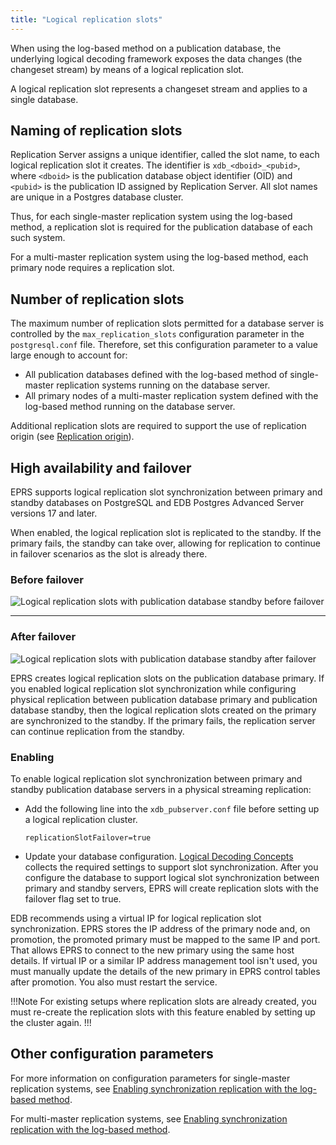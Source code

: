 ```yaml
---
title: "Logical replication slots"
---
```


When using the log-based method on a publication database, the underlying logical decoding framework exposes the data changes (the changeset stream) by means of a logical replication slot.

A logical replication slot represents a changeset stream and applies to a single database. 

## Naming of replication slots

Replication Server assigns a unique identifier, called the slot name, to each logical replication slot it creates. The identifier is  `xdb_<dboid>_<pubid>`, where `<dboid>` is the publication database object identifier (OID) and `<pubid>` is the publication ID assigned by Replication Server. All slot names are unique in a Postgres database cluster.

Thus, for each single-master replication system using the log-based method, a replication slot is required for the publication database of each such system.

For a multi-master replication system using the log-based method, each primary node requires a replication slot.

## Number of replication slots

The maximum number of replication slots permitted for a database server is controlled by the `max_replication_slots` configuration parameter in the `postgresql.conf` file. Therefore, set this configuration parameter to a value large enough to account for:
-  All publication databases defined with the log-based method of single-master replication systems running on the database server. 
-  All primary nodes of a multi-master replication system defined with the log-based method running on the database server. 

Additional replication slots are required to support the use of replication origin (see [Replication origin](04_replication_origin/#replication_origin)).

## High availability and failover

EPRS supports logical replication slot synchronization between primary and standby databases on PostgreSQL and EDB Postgres Advanced Server versions 17 and later. 

When enabled, the logical replication slot is replicated to the standby. If the primary fails, the standby can take over, allowing for replication to continue in failover scenarios as the slot is already there.

### Before failover 

![Logical replication slots with publication database standby before failover](/eprs/latest/images/eprs_logical_replication_600w.svg)

---

### After failover 

![Logical replication slots with publication database standby after failover](/eprs/latest/images/eprs_logical_replication_failover_600w.svg)

EPRS creates logical replication slots on the publication database primary. If you enabled logical replication slot synchronization while configuring physical replication between publication database primary and publication database standby, then the logical replication slots created on the primary are synchronized to the standby. If the primary fails, the replication server can continue replication from the standby.

### Enabling

To enable logical replication slot synchronization between primary and standby publication database servers in a physical streaming replication:

-  Add the following line into the `xdb_pubserver.conf` file before setting up a logical replication cluster.

   ```
   replicationSlotFailover=true
   ```

-  Update your database configuration. [Logical Decoding Concepts](https://www.postgresql.org/docs/17/logicaldecoding-explanation.html#LOGICALDECODING-REPLICATION-SLOTS-SYNCHRONIZATION) collects the required settings to support slot synchronization. After you configure the database to support logical slot synchronization between primary and standby servers, EPRS will create replication slots with the failover flag set to true.

EDB recommends using a virtual IP for logical replication slot synchronization. EPRS stores the IP address of the primary node and, on promotion, the promoted primary must be mapped to the same IP and port. That allows EPRS to connect to the new primary using the same host details. If virtual IP or a similar IP address management tool isn't used, you must manually update the details of the new primary in EPRS control tables after promotion. You also must restart the service.

!!!Note
   For existing setups where replication slots are already created, you must re-create the replication slots with this feature enabled by setting up the cluster again.
!!!

## Other configuration parameters

For more information on configuration parameters for single-master replication systems, see [Enabling synchronization replication with the log-based method](../../../05_smr_operation/01_prerequisites/02_enable_sync_replication_with_log-based_method/#enable_sync_replication_with_log-based_method). 

For multi-master replication systems, see [Enabling synchronization replication with the log-based method](../../../06_mmr_operation/01_pre_steps/#enabling_sync_replication_log-based_method_mmr).
